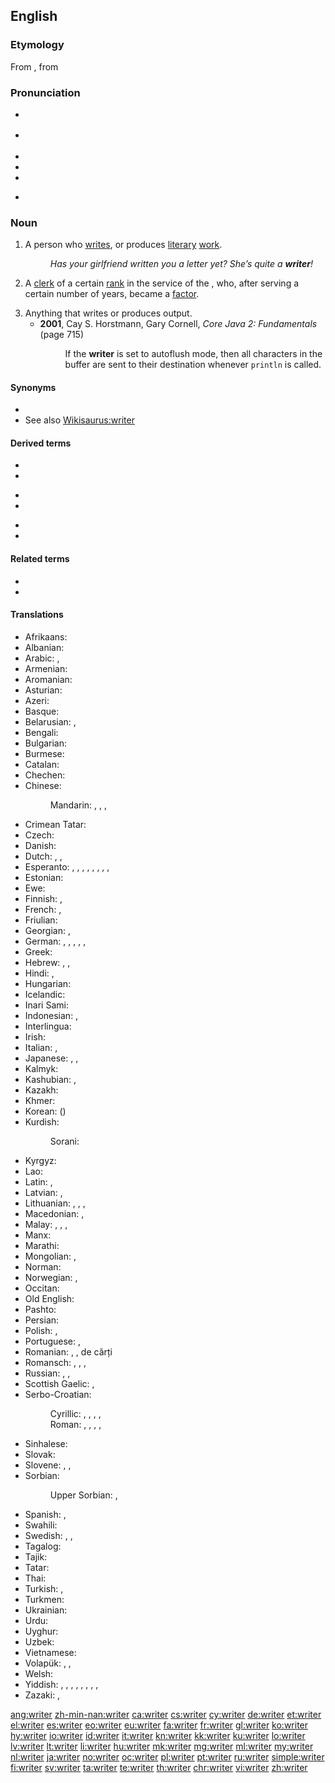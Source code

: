 ==English==
{{wikipedia}}

===Etymology===
From {{etyl|enm|en}}, from {{etyl|ang|en}}

===Pronunciation===
* {{a|RP}} {{IPA|/ˈɹaɪtə/|lang=en}}
* {{a|GA}} {{IPA|/ˈɹaɪtɚ/|[ˈɹaɪɾɚ]|lang=en}}
* {{audio|En-uk-writer.ogg|Audio (UK)|lang=en}}
* {{audio|En-us-writer.ogg|Audio (US)|lang=en}}
* {{rhymes|aɪtə(ɹ)|lang=en}}
* {{homophones|rider|lang=en}} {{qualifier|in some accents}}

===Noun===
{{en-noun}}

# A person who [[write]]s, or produces [[literary]] [[work]].
#: ''Has your girlfriend written you a letter yet? She’s quite a '''writer'''!''
# {{label|en|historical}} A [[clerk]] of a certain [[rank]] in the service of the {{w|East India Company}}, who, after serving a certain number of years, became a [[factor]].
# Anything that writes or produces output.
#* '''2001''', Cay S. Horstmann, ‎Gary Cornell, ''Core Java 2: Fundamentals'' (page 715)
#*: If the '''writer''' is set to autoflush mode, then all characters in the buffer are sent to their destination whenever <code>println</code> is called.

====Synonyms====
* {{l|en|author}}
* See also [[Wikisaurus:writer]]

====Derived terms====
{{rel-top3|Terms derived from ''writer'' (noun)}}
* {{l|en|copy writer}}
* {{l|en|diary-writer}}
{{rel-mid3}}
* {{l|en|ghost writer}}
* {{l|en|screenwriter}}
{{rel-mid3}}
* {{l|en|space writer}}
* {{l|en|writer's cramp}}
{{rel-bottom}}

====Related terms====
* {{l|en|write}}
* {{l|en|writing}}

====Translations====
{{trans-top|person who writes; an author}}
* Afrikaans: {{t|af|skrywer}}
* Albanian: {{t+|sq|shkrimtar|m}}
* Arabic: {{t+|ar|كَاتِب|m}}, {{t|ar|مُؤَلِّف|m}}
* Armenian: {{t+|hy|գրող|sc=Armn}}
* Aromanian: {{t|rup|scriitor|m}}
* Asturian: {{t|ast|escritor|m}}
* Azeri: {{t+|az|yazıçı}}
* Basque: {{t|eu|idazle}}
* Belarusian: {{t|be|пісьме́ннік|m|sc=Cyrl}}, {{t|be|пісьме́нніца|f|sc=Cyrl}}
* Bengali: {{t+|bn|লেখক|tr=lekhôk|sc=Beng}}
* Bulgarian: {{t+|bg|писа́тел|m|sc=Cyrl}}
* Burmese: {{t+|my|စာရေးဆရာ|sc=Mymr}}
* Catalan: {{t+|ca|escriptor|m}}
* Chechen: {{t|ce|яздархо|tr=yazdarho|sc=Cyrl}}
* Chinese:
*: Mandarin: {{t+|cmn|作家|tr=zuòjiā|sc=Hani}}, {{t+|cmn|作者|tr=zuòzhě|sc=Hani}}, {{t+|cmn|筆者|sc=Hani}}, {{t+|cmn|笔者|tr=bǐzhě|sc=Hani}}
* Crimean Tatar: {{t|crh|müellif}}
* Czech: {{t+|cs|spisovatel|m}}
* Danish: {{t+|da|forfatter}}
* Dutch: {{t+|nl|schrijver|m}}, {{t+|nl|schrijfster|f}}, {{t+|nl|auteur|m|f}}
* Esperanto: {{qualifier|♂♀}} {{t|eo|skribanto}}, {{qualifier|♂}} {{t|eo|virskribanto}}, {{qualifier|♀}} {{t|eo|skribantino}}, {{qualifier|professional, ♂♀}} {{t|eo|skribisto}}, {{qualifier|♂}} {{t|eo|virskribisto}}, {{qualifier|♀}} {{t|eo|skribistino}}, {{qualifier|♂♀}} {{t|eo|verkisto}}, {{qualifier|♂}} {{t|eo|virverkisto}}, {{qualifier|♀}} {{t|eo|verkistino}}
* Estonian: {{t+|et|kirjanik}}
* Ewe: {{t|ee|nuŋlɔla}}
* Finnish: {{t+|fi|kirjoittaja}}, {{t+|fi|kirjailija}}
* French: {{t+|fr|écrivain|m}}, {{t+|fr|auteur|m}}
* Friulian: {{t|fur|scritôr|m}}
* Georgian: {{t|ka|მწერალი|sc=Geor}}, {{t|ka|ჭარუ|sc=Geor}}
* German: {{t+|de|Schriftsteller|m}}, {{t+|de|Schriftstellerin|f}}, {{t+|de|Autor|m}}, {{t+|de|Autorin|f}}, {{t+|de|Schreiber|m}}, {{t|de|Schreiberin|f}}
* Greek: {{t+|el|συγγραφέας|m|f|sc=Grek}}
* Hebrew: {{t|he|כּוֹתֵב|tr=kotév}}, {{t+|he|סוֹפֵר|m|tr=sofér}}, {{t+|he|מְחַבֵּר|m|tr=m'khabér}}
* Hindi: {{t+|hi|लेखक|m|sc=Deva}}, {{t|hi|लेखिका|f|sc=Deva}}
* Hungarian: {{t+|hu|író}}
* Icelandic: {{t+|is|rithöfundur|m}}
* Inari Sami: {{t|smn|kirječällee}}
* Indonesian: {{t+|id|penulis}}, {{t+|id|pengarang}}
* Interlingua: {{t|ia|scriptor}}
* Irish: {{t|ga|scríbhneoir|m}}
* Italian: {{t+|it|scrittore|m}}, {{t+|it|scrittrice|f}}
* Japanese: {{t+|ja|著者|tr=ちょしゃ, chósha|sc=Jpan}}, {{t+|ja|作家|tr=さっか, sakká|sc=Jpan}}, {{t|ja|筆者|tr=ひっしゃ, hissha|sc=Jpan}}
* Kalmyk: {{t|xal|бичәч}}
* Kashubian: {{t|csb|pisôrz|m}}, {{t|csb|pisôrka|f}}
* Kazakh: {{t+|kk|жазушы|sc=Cyrl}}
* Khmer: {{t|km|អ្នកនិពន្ធ|tr=neak ni’pʊən|sc=Khmr}}
* Korean: {{t+|ko|작가|sc=Kore}} ({{t+|ko|作家|sc=Kore}})
* Kurdish:
*: Sorani: {{t|ku|نوسه‌ر}}
{{trans-mid}}
* Kyrgyz: {{t+|ky|жазуучу|sc=Cyrl}}
* Lao: {{t+|lo|ນັກຂຽນ|sc=Laoo}}
* Latin: {{t|la|scriptor|m}}, {{t|la|scriptrix|f}}
* Latvian: {{t|lv|rakstnieks|m}}, {{t|lv|autors|m}}
* Lithuanian: {{t+|lt|rašytojas|m}}, {{t+|lt|rašytoja|f}}, {{t|lt|autorius|m}}, {{t|lt|autorė|f}}
* Macedonian: {{t|mk|пи́сател|m}}, {{t|mk|писа́телка|f}}
* Malay: {{t|ms|penulis}}, {{t|ms|pengarang}}, {{t|ms|mualif}}, {{t|ms|katib}}
* Manx: {{t|gv|screeudeyr|m}}
* Marathi: {{t|mr|लेखक|m|sc=Deva}}
* Mongolian: {{t+|mn|зохиолч|sc=Cyrl}}, {{t+|mn|бичээч|sc=Cyrl}}
* Norman: {{t|nrf|auteu|m}}
* Norwegian: {{t+|no|forfatter|m}}, {{t|no|skribent|m}}
* Occitan: {{t+|oc|escrivan|m}}
* Old English: {{t|ang|wrītere}}
* Pashto: {{t+|ps|ليکوال|tr=líkwâl|sc=ps-Arab}}
* Persian: {{t+|fa|نویسنده|tr=nevisande|sc=fa-Arab}}
* Polish: {{t+|pl|pisarz|m-pr}}, {{t+|pl|pisarka|f}}
* Portuguese: {{t+|pt|escritor|m}}, {{t|pt|escritora|f}}
* Romanian: {{t+|ro|scriitor|m}}, {{t+|ro|scriitoare|f}}, {{t+|ro|autor|m}} de cărți
* Romansch: {{t|rm|scriptur|m}}, {{t|rm|sriptura|f}}, {{t|rm|scrivent|m}}, {{t|rm|scriventa|f}}
* Russian: {{t+|ru|писа́тель|m}}, {{t+|ru|писа́тельница|f}}, {{t+|ru|а́втор|m}}
* Scottish Gaelic: {{t|gd|sgrìobhadair|m}}, {{t|gd|sgrìobhaiche|m}}
* Serbo-Croatian:
*: Cyrillic: {{t|sh|писац|m}}, {{t|sh|писатељ|m}}, {{t|sh|писатељица|f}}, {{t|sh|списатељ|m}}, {{t|sh|списатељица|f}}
*: Roman: {{t+|sh|pisac|m}}, {{t|sh|pisatelj|m}}, {{t|sh|pisateljica|f}}, {{t+|sh|spisatelj|m}}, {{t+|sh|spisateljica|f}}
* Sinhalese: {{t|si|ලියන්නා|sc=Sinh}}
* Slovak: {{t|sk|spisovateľ|m}}
* Slovene: {{t+|sl|pisátelj|m}}, {{t|sl|pisáteljica|f}}, {{t|sl|písec|m}}
* Sorbian:
*: Upper Sorbian: {{t|hsb|spisowaćel|m}}, {{t|hsb|spisowaćelka|f}}
* Spanish: {{t+|es|escritor|m}}, {{t+|es|escritora|f}}
* Swahili: {{t+|sw|mwandishi}}
* Swedish: {{t+|sv|skribent|c}} {{qualifier|of shorter articles, speeches, etc.}}, {{t+|sv|författare|c}} {{qualifier|of books}}, {{t|sv|skriftställare|c}} {{qualifier|of several genres, may also publish and translate}}
* Tagalog: {{t+|tl|manunulat}}
* Tajik: {{t+|tg|нависанда|sc=Cyrl}}
* Tatar: {{t+|tt|язучы|sc=Cyrl}}
* Thai: {{t|th|นักเขียน|m|tr=nak-khian}}
* Turkish: {{t+|tr|müellif}}, {{t+|tr|yazar}}
* Turkmen: {{t|tk|ýazyjy}}
* Ukrainian: {{t+|uk|письме́нник|m|sc=Cyrl}}
* Urdu: {{t|ur|لیکھک|m|tr=lekhak|sc=ur-Arab}}
* Uyghur: {{t|ug|يازغۇچى|sc=ug-Arab}}
* Uzbek: {{t+|uz|yozuvchi}}
* Vietnamese: {{t+|vi|nhà văn}}
* Volapük: {{qualifier|♂♀}} {{t+|vo|lautan}}, {{qualifier|♂}} {{t|vo|hilautan}}, {{qualifier|♀}} {{t|vo|jilautan}}
* Welsh: {{t+|cy|ysgrifennwr|m}}
* Yiddish: {{t|yi|מחבר|m|tr=mekhaber|sc=Hebr}}, {{t|yi|מעכאַבער|m|sc=Hebr}}, {{t|yi|שרײַבער|m|sc=Hebr}}, {{t|yi|אויטאָר|m|sc=Hebr}}, {{t|yi|פֿאַרפֿאַסער|m|sc=Hebr}}, {{t|yi|שריפֿטשטעלער|m|sc=Hebr}}, {{t|yi|וואָרטקינסטלער|m|sc=Hebr}}, {{t|yi|ליטעראַט|m|sc=Hebr}}, {{t|yi|פֿעדערניק|m|sc=Hebr}}
* Zazaki: {{t|zza|nusger}}, {{t|zza|nustekar}}
{{trans-bottom}}

[[ang:writer]]
[[zh-min-nan:writer]]
[[ca:writer]]
[[cs:writer]]
[[cy:writer]]
[[de:writer]]
[[et:writer]]
[[el:writer]]
[[es:writer]]
[[eo:writer]]
[[eu:writer]]
[[fa:writer]]
[[fr:writer]]
[[gl:writer]]
[[ko:writer]]
[[hy:writer]]
[[io:writer]]
[[id:writer]]
[[it:writer]]
[[kn:writer]]
[[kk:writer]]
[[ku:writer]]
[[lo:writer]]
[[lv:writer]]
[[lt:writer]]
[[li:writer]]
[[hu:writer]]
[[mk:writer]]
[[mg:writer]]
[[ml:writer]]
[[my:writer]]
[[nl:writer]]
[[ja:writer]]
[[no:writer]]
[[oc:writer]]
[[pl:writer]]
[[pt:writer]]
[[ru:writer]]
[[simple:writer]]
[[fi:writer]]
[[sv:writer]]
[[ta:writer]]
[[te:writer]]
[[th:writer]]
[[chr:writer]]
[[vi:writer]]
[[zh:writer]]
